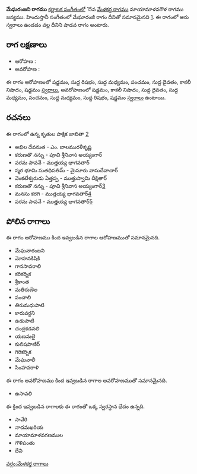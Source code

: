 {{Infobox ragam
	| name          	= మేఘరంజని
	| synonym	    	= 
	| mela          	= 
	| chakra        	= 
	| janaka        	= 
	| type          	= శాడవ
	| arohanam      	= {{svaraC|S|R1|M1|P|D1|N3|S'}} 
	| avarohanam    	= {{svaraC|S'|N3|D1|M1|P|M1|R1|S}}
	| jeeva         	=
	| chhaya        	=
	| nyasa         	=
	| vishesha      	= 
	| equivalent  		= మేఘారంజీ
}}
{{కర్ణాటక సంగీత రాగాలు}}
'''మేఘరంజని రాగము''' [[కర్ణాటక సంగీతం]]లో 15వ [[మేళకర్త రాగము]] మాయామాళవగౌళ రాగము జన్యము.  హిందుస్తానీ సంగీతంలో మేఘారంజీ రాగం దీనితో సమానమైనది [https://karnatik.com/hcragatable.shtml]. ఈ రాగంలో ఆరు స్వరాలు ఉండడం వల్ల దీనిని షాడవ రాగం అంటారు.


==రాగ లక్షణాలు==


* ఆరోహణ : {{svaraC|S|R1|M1|P|D1|N3|S'}} 
* అవరోహణ : {{svaraC|S'|N3|D1|M1|P|M1|R1|S}}

ఈ రాగం ఆరోహణంలో షడ్జమం, సుద్ద రిషభం, సుద్ద మధ్యమం, పంచమం, సుద్ద దైవతం, కాకలీ నిషాదం, షడ్జమం [[స్వరాలు]], అవరోహణంలో షడ్జమం, కాకలీ నిషాదం, సుద్ద దైవతం, సుద్ద మధ్యమం, పంచమం, సుద్ద మధ్యమం, సుద్ద రిషభం, షడ్జమం [[స్వరాలు]] ఉంటాయి.

==రచనలు==
ఈ రాగంలో ఉన్న కృతుల పాక్షిక జాబితా [https://github.com/ssrihari/ragavardhini/blob/master/ragas/kritis.psv]
* అఖిల దేవనుత - ఎం. బాలమురళీకృష్ణ
* కరుణతొ నన్ను - పూచి శ్రీనివాస అయ్యంగార్
* పరమ పావనే - ముత్తయ్య భాగవతార్
* స్మర భూమి సుతధిపతిమ్ - మైసూరు వాసుదేవాచార్
* వెంకటేశ్వరుడు ఏత్తప్ప - ముత్తుస్వామి దీక్షితార్
* కరుణతొ నన్ను - పూచి శ్రీనివాస అయ్యంగార్[http://www.karnatik.com/c3237.shtml]
* మనసు కరగి - ముత్తయ్య భాగవతార్[http://www.karnatik.com/c2169.shtml]
* పరమ పావనే - ముత్తయ్య భాగవతార్[http://www.karnatik.com/c1745.shtml]




==పోలిన రాగాలు==
ఈ రాగం ఆరోహణము కింద ఇవ్వబడిన రాగాల ఆరోహణముతో సమానమైనది.
* మేఘనారంజని
* మోహనకిషికి
* గానసావరాలి
* కరికర్నిక
* శ్రీకాంత
* మతిరుణెల
* పంచాలి
* తిరుమధుపాటి
* కారువర్ధని
* ఉడుపాటి
* చంద్రకడవలి
* యణమలై
* కులిషపాణిర్
* గిరికర్నిక
* మేఘవాలీ
* సింహవరాళి

ఈ రాగం అవరోహణము కింద ఇవ్వబడిన రాగాల అవరోహణముతో సమానమైనది.
* ఉసావలి

ఈ క్రింద ఇవ్వబడిన రాగాలకు ఈ రాగంతో ఒక్క స్వరస్థాన భేదం ఉన్నది.
* సావేరి
* నాదమఖరియ
* మాయామాళవగణముల
* గౌళిపంతు
* దేవి



[[వర్గం:మేళకర్త రాగాలు]]